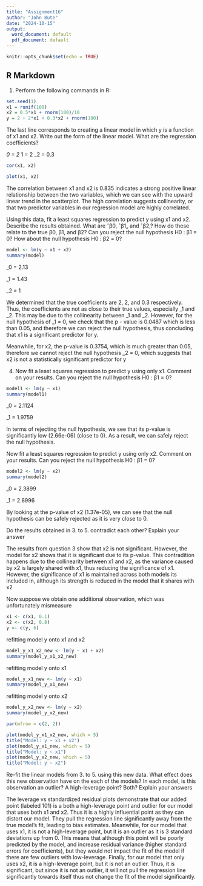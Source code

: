 ---
title: "Assignment16"
author: "John Bute"
date: "2024-10-15"
output:
  word_document: default
  pdf_document: default
---

```{r setup, include=FALSE}
knitr::opts_chunk$set(echo = TRUE)
```

## R Markdown

1. Perform the following commands in R:
```{r}


set.seed(1)
x1 = runif(100)
x2 = 0.5*x1 + rnorm(100)/10
y = 2 + 2*x1 + 0.3*x2 + rnorm(100)


```


The last line corresponds to creating a linear model in which y is a function of x1 and x2. Write out the form
of the linear model. What are the regression coefficients?

\hat{\beta}_0 = 2
\hat{\beta}_ 1 = 2
\hat{\beta}_2 = 0.3

```{r}

cor(x1, x2)

plot(x1, x2)

```

The correlation between x1 and x2 is 0.835 indicates a strong positive linear relationship between the two variables, which we can see with the upward linear trend in the scatterplot. The high correlation suggests collinearity, or that two predictor variables in our regression model are highly correlated.


Using this data, fit a least squares regression to predict y using x1 and x2. Describe the results obtained. What are ˆβ0, ˆβ1„ and ˆβ2,? How do these relate to the true β0, β1, and β2? Can you reject the null hypothesis H0 : β1 = 0? How about the null hypothesis H0 : β2 = 0?

```{r}


model <- lm(y ~ x1 + x2)
summary(model)

```
\hat{\beta}_0 = 2.13

\hat{\beta}_1 = 1.43 

\hat{\beta}_2 = 1

We determined that the true coefficients are 2, 2, and 0.3 respectively. Thus, the coefficients are not as close to their true values, especially \hat{\beta}_1 and \hat{\beta}_2. This may be due to the collinearity between \hat{\beta}_1 and \hat{\beta}_2. 
However, for the null hypothesis of \hat{\beta}_1 = 0, we check that the p - value is 0.0487 which is less than 0.05, and therefore we can reject the null hypothesis, thus concluding that x1 is a significant predictor for y.

Meanwhile, for x2, the p-value is 0.3754, which is much greater than 0.05, therefore we cannot reject the null hypothesis \hat{\beta}_2 = 0, which suggests that x2 is not a statistically significant predictor for y


4. Now fit a least squares regression to predict y using only x1. Comment on your results. Can you reject the null hypothesis H0 : β1 = 0?


```{r}


model1 <- lm(y ~ x1)
summary(model1)

```


\hat{\beta}_0 = 2.1124

\hat{\beta}_1 = 1.9759 

In terms of rejecting the null hypothesis, we see that its p-value is significantly low (2.66e-06) (close to 0). As a result, we can safely reject the null hypothesis.

Now fit a least squares regression to predict y using only x2. Comment on your results. Can you reject
the null hypothesis H0 : β1 = 0?


```{r}


model2 <- lm(y ~ x2)
summary(model2)

```

\hat{\beta}_0 = 2.3899     

\hat{\beta}_1 = 2.8996      

By looking at the p-value of x2 (1.37e-05), we can see that the null hypothesis can be safely rejected as it is very close to 0.

Do the results obtained in 3. to 5. contradict each other? Explain your answer

The results from question 3 show that x2 is not significant. However, the model for x2 shows that it is significant due to its p-value. This contradition happens due to the collinearity between x1 and x2, as the variance caused by x2 is largely shared with x1, thus reducing the significance of x1. However, the significance of x1 is maintained across both models its included in, although its strength is reduced in the model that it shares with x2


Now suppose we obtain one additional observation, which was unfortunately mismeasure


```{r}
x1 <- c(x1, 0.1)
x2 <- c(x2, 0.8)
y <- c(y, 6)

```


refitting model y onto x1 and x2

```{r}
model_y_x1_x2_new <- lm(y ~ x1 + x2)
summary(model_y_x1_x2_new)
```

refitting model y onto x1

```{r}
model_y_x1_new <- lm(y ~ x1)
summary(model_y_x1_new)
```


refitting model y onto x2

```{r}
model_y_x2_new <- lm(y ~ x2)
summary(model_y_x2_new)
```

```{r}
par(mfrow = c(2, 2))

plot(model_y_x1_x2_new, which = 5)
title("Model: y ~ x1 + x2")
plot(model_y_x1_new, which = 5)
title("Model: y ~ x1")
plot(model_y_x2_new, which = 5)
title("Model: y ~ x2")

```

Re-fit the linear models from 3. to 5. using this new data. What effect does this new observation have on the each of the models? In each model, is this observation an outlier? A high-leverage point? Both? Explain your answers


The leverage vs standardized residual plots demonstrate that our added point (labeled 101) is a both a high-leverage point and outlier for our model that uses both x1 and x2. Thus it is a highly influential point as they can distort our model. They pull the regression line significantly away from the true model's fit, leading to bias estimates. Meanwhile, for our model that uses x1, it is not a high-leverage point, but it is an outlier as it is 3 standard deviations up from 0. This means that although this point will be poorly predicted by the model, and increase residual variance (higher standard errors for coefficients), but they would not impact the fit of the model if there are few outliers with low-leverage. Finally, for our model that only uses x2, it is a high-leverage point, but it is not an outlier. Thus, it is significant, but since it is not an outlier, it will not pull the regression line significantly towards itself thus not change the fit of the model significantly.
